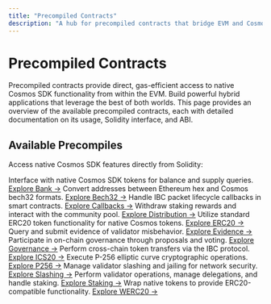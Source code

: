 ```yaml
---
title: "Precompiled Contracts"
description: "A hub for precompiled contracts that bridge EVM and Cosmos SDK modules."
---
```


# Precompiled Contracts

Precompiled contracts provide direct, gas-efficient access to native Cosmos SDK functionality from within the EVM. Build powerful hybrid applications that leverage the best of both worlds. This page provides an overview of the available precompiled contracts, each with detailed documentation on its usage, Solidity interface, and ABI.

## Available Precompiles

Access native Cosmos SDK features directly from Solidity:

<CardGroup cols={3}>
  <Card title="Bank" icon="building-columns">
    Interface with native Cosmos SDK tokens for balance and supply queries.
    <a href="/docs/evm/precompiles/bank">Explore Bank →</a>
  </Card>
  <Card title="Bech32" icon="arrows-rotate">
    Convert addresses between Ethereum hex and Cosmos bech32 formats.
    <a href="/docs/evm/precompiles/bech32">Explore Bech32 →</a>
  </Card>
  <Card title="Callbacks" icon="arrows-turn-right">
    Handle IBC packet lifecycle callbacks in smart contracts.
    <a href="/docs/evm/precompiles/callbacks">Explore Callbacks →</a>
  </Card>
  <Card title="Distribution" icon="coins">
    Withdraw staking rewards and interact with the community pool.
    <a href="/docs/evm/precompiles/distribution">Explore Distribution →</a>
  </Card>
  <Card title="ERC20" icon="coins">
    Utilize standard ERC20 token functionality for native Cosmos tokens.
    <a href="/docs/evm/precompiles/erc20">Explore ERC20 →</a>
  </Card>
  <Card title="Evidence" icon="gavel">
    Query and submit evidence of validator misbehavior.
    <a href="/docs/evm/precompiles/evidence">Explore Evidence →</a>
  </Card>
  <Card title="Governance" icon="note">
    Participate in on-chain governance through proposals and voting.
    <a href="/docs/evm/precompiles/governance">Explore Governance →</a>
  </Card>
  <Card title="ICS20" icon="arrow-right-arrow-left">
    Perform cross-chain token transfers via the IBC protocol.
    <a href="/docs/evm/precompiles/ics20">Explore ICS20 →</a>
  </Card>
  <Card title="P256" icon="key">
    Execute P-256 elliptic curve cryptographic operations.
    <a href="/docs/evm/precompiles/p256">Explore P256 →</a>
  </Card>
  <Card title="Slashing" icon="gavel">
    Manage validator slashing and jailing for network security.
    <a href="/docs/evm/precompiles/slashing">Explore Slashing →</a>
  </Card>
  <Card title="Staking" icon="coins">
    Perform validator operations, manage delegations, and handle staking.
    <a href="/docs/evm/precompiles/staking">Explore Staking →</a>
  </Card>
  <Card title="WERC20" icon="repeat">
    Wrap native tokens to provide ERC20-compatible functionality.
    <a href="/docs/evm/precompiles/werc20">Explore WERC20 →</a>
  </Card>
</CardGroup>